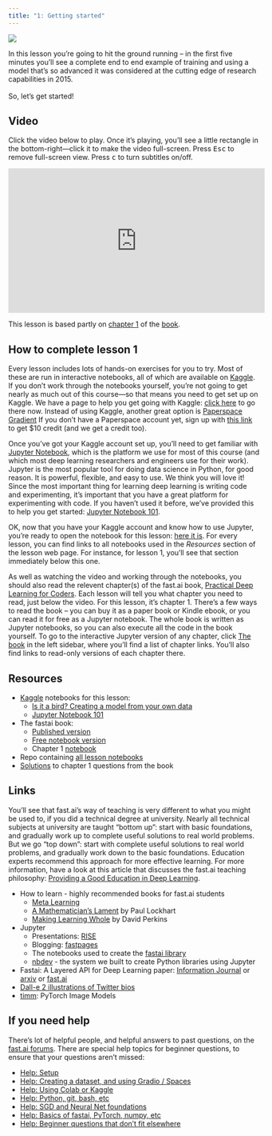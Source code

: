 ```yaml
---
title: "1: Getting started"
---
```


::: {layout="[30,70]"}

![](../images/bunny_net.png)

In this lesson you're going to hit the ground running -- in the first five minutes you'll see a complete end to end example of training and using a model that's so advanced it was considered at the cutting edge of research capabilities in 2015.<br/><br/>So, let's get started!

:::

## Video

Click the video below to play. Once it's playing, you'll see a little rectangle in the bottom-right---click it to make the video full-screen. Press <kbd>Esc</kbd> to remove full-screen view. Press <kbd>c</kbd> to turn subtitles on/off.

<iframe width="514" height="289" src="https://www.youtube-nocookie.com/embed/8SF_h3xF3cE?modestbranding=1" title="fast.ai lesson 1" frameborder="0" allow="accelerometer; clipboard-write; encrypted-media; gyroscope; picture-in-picture" allowfullscreen></iframe>

This lesson is based partly on [chapter 1](https://github.com/fastai/fastbook/blob/master/01_intro.ipynb) of the [book](https://www.amazon.com/Deep-Learning-Coders-fastai-PyTorch/dp/1492045527).

## How to complete lesson 1

Every lesson includes lots of hands-on exercises for you to try. Most of these are run in interactive notebooks, all of which are available on [Kaggle](../Resources/kaggle.html). If you don't work through the notebooks yourself, you're not going to get nearly as much out of this course---so that means you need to get set up on Kaggle. We have a page to help you get going with Kaggle: [click here](../Resources/kaggle.html) to go there now. Instead of using Kaggle, another great option is [Paperspace Gradient](https://gradient.run/notebooks) If you don't have a Paperspace account yet, sign up with [this link](https://console.paperspace.com/signup?R=lg6rnx) to get $10 credit (and we get a credit too).

Once you've got your Kaggle account set up, you'll need to get familiar with [Jupyter Notebook](https://jupyter.org/), which is the platform we use for most of this course (and which most deep learning researchers and engineers use for their work). Jupyter is the most popular tool for doing data science in Python, for good reason. It is powerful, flexible, and easy to use. We think you will love it! Since the most important thing for learning deep learning is writing code and experimenting, it's important that you have a great platform for experimenting with code. If you haven't used it before, we've provided this to help you get started: [Jupyter Notebook 101](https://www.kaggle.com/code/jhoward/jupyter-notebook-101).

OK, now that you have your Kaggle account and know how to use Jupyter, you're ready to open the notebook for this lesson: [here it is](https://www.kaggle.com/code/jhoward/is-it-a-bird-creating-a-model-from-your-own-data). For every lesson, you can find links to all notebooks used in the *Resources* section of the lesson web page. For instance, for lesson 1, you'll see that section immediately below this one.

As well as watching the video and working through the notebooks, you should also read the relevent chapter(s) of the fast.ai book, [Practical Deep Learning for Coders](https://www.amazon.com/Deep-Learning-Coders-fastai-PyTorch-ebook-dp-B08C2KM7NR/dp/B08C2KM7NR). Each lesson will tell you what chapter you need to read, just below the video. For this lesson, it's chapter 1. There's a few ways to read the book -- you can buy it as a paper book or Kindle ebook, or you can read it for free as a Jupyter notebook. The whole book is written as Jupyter notebooks, so you can also execute all the code in the book yourself. To go to the interactive Jupyter version of any chapter, click [The book](../Resources/book.html) in the left sidebar, where you'll find a list of chapter links. You'll also find links to read-only versions of each chapter there.

## Resources

- [Kaggle](../Resources/kaggle.html) notebooks for this lesson:
  - [Is it a bird? Creating a model from your own data](https://www.kaggle.com/code/jhoward/is-it-a-bird-creating-a-model-from-your-own-data)
  - [Jupyter Notebook 101](https://www.kaggle.com/code/jhoward/jupyter-notebook-101)
- The fastai book:
  - [Published version](https://www.amazon.com/Deep-Learning-Coders-fastai-PyTorch-ebook-dp-B08C2KM7NR/dp/B08C2KM7NR)
  - [Free notebook version](https://github.com/fastai/fastbook)
  - Chapter 1 [notebook](https://github.com/fastai/fastbook/blob/master/01_intro.ipynb)
- Repo containing [all lesson notebooks](https://github.com/fastai/course22)
- [Solutions](https://forums.fast.ai/t/fastbook-chapter-1-questionnaire-solutions-wiki/65647) to chapter 1 questions from the book

## Links

You'll see that fast.ai's way of teaching is very different to what you might be used to, if you did a technical degree at university. Nearly all technical subjects at university are taught "bottom up": start with basic foundations, and gradually work up to complete useful solutions to real world problems. But we go "top down": start with complete useful solutions to real world problems, and gradually work down to the basic foundations. Education experts recommend this approach for more effective learning. For more information, have a look at this article that discusses the fast.ai teaching philosophy: [Providing a Good Education in Deep Learning](https://www.fast.ai/2016/10/08/teaching-philosophy/).

- How to learn - highly recommended books for fast.ai students
  - [Meta Learning](https://radekosmulski.gumroad.com/l/learn_deep_learning)
  - [A Mathematician's Lament](https://maa.org/sites/default/files/pdf/devlin/LockhartsLament.pdf) by Paul Lockhart
  - [Making Learning Whole](http://www.pz.harvard.edu/resources/making-learning-whole-how-seven-principles-of-teaching-can-transform-education) by David Perkins
- Jupyter
  - Presentations: [RISE](https://rise.readthedocs.io/en/stable/)
  - Blogging: [fastpages](https://github.com/fastai/fastpages)
  - The notebooks used to create the [fastai library](https://github.com/fastai/fastai/tree/master/nbs)
  - [nbdev](https://nbdev.fast.ai/) - the system we built to create Python libraries using Jupyter
- Fastai: A Layered API for Deep Learning paper: [Information Journal](https://www.mdpi.com/2078-2489/11/2/108) or [arxiv](https://arxiv.org/abs/2002.04688) or [fast.ai](https://www.fast.ai/2020/02/13/fastai-A-Layered-API-for-Deep-Learning/)
- [Dall-e 2 illustrations of Twitter bios](https://twitter.com/nickcammarata/status/1511861061988892675)
- [timm](https://timm.fast.ai): PyTorch Image Models

## If you need help

There's lot of helpful people, and helpful answers to past questions, on the [fast.ai forums](https://forums.fast.ai/c/p1v5/54). There are special help topics for beginner questions, to ensure that your questions aren’t missed:

- [Help: Setup](https://forums.fast.ai/t/help-setup/95289)
- [Help: Creating a dataset, and using Gradio / Spaces](https://forums.fast.ai/t/help-creating-a-dataset-and-using-gradio-spaces/96281)
- [Help: Using Colab or Kaggle](https://forums.fast.ai/t/help-using-colab-or-kaggle/96280)
- [Help: Python, git, bash, etc](https://forums.fast.ai/t/help-python-git-bash-etc/96282)
- [Help: SGD and Neural Net foundations](https://forums.fast.ai/t/help-sgd-and-neural-net-foundations/96286)
- [Help: Basics of fastai, PyTorch, numpy, etc](https://forums.fast.ai/t/help-basics-of-fastai-pytorch-numpy-etc/96285)
- [Help: Beginner questions that don’t fit elsewhere](https://forums.fast.ai/t/help-beginner-questions-that-dont-fit-elsewhere/96284)
